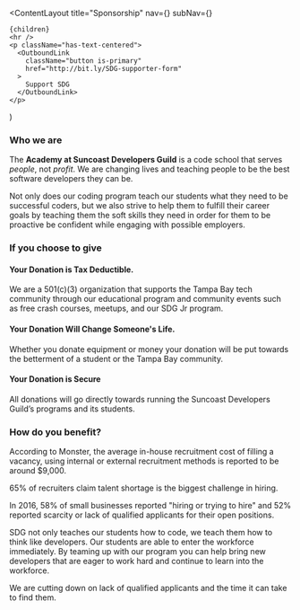 
  <ContentLayout
    title="Sponsorship"
    nav={<CommunityNavigation />}
    subNav={<SponsorshipNavigation />}
  >
    {children}
    <hr />
    <p className="has-text-centered">
      <OutboundLink
        className="button is-primary"
        href="http://bit.ly/SDG-supporter-form"
      >
        Support SDG
      </OutboundLink>
    </p>
  </ContentLayout>
)

### Who we are

The **Academy at Suncoast Developers Guild** is a code school that serves _people_, not _profit_. We are changing lives and teaching people to be the best software developers they can be.

Not only does our coding program teach our students what they need to be successful coders, but we also strive to help them to fulfill their career goals by teaching them the soft skills they need in order for them to be proactive be confident while engaging with possible employers.

### If you choose to give

#### Your Donation is Tax Deductible.

We are a 501(c)(3) organization that supports the Tampa Bay tech community through our educational program and community events such as free crash courses, meetups, and our SDG Jr program.

#### Your Donation Will Change Someone's Life.

Whether you donate equipment or money your donation will be put towards the betterment of a student or the Tampa Bay community.

#### Your Donation is Secure

All donations will go directly towards running the Suncoast Developers Guild’s programs and its students.

### How do you benefit?

<!-- prettier-ignore -->
According to Monster, the average in-house recruitment cost of filling a vacancy, using internal or external recruitment methods is reported to be around $9,000.

65% of recruiters claim talent shortage is the biggest challenge in hiring.

In 2016, 58% of small businesses reported "hiring or trying to hire" and 52% reported scarcity or lack of qualified applicants for their open positions.

SDG not only teaches our students how to code, we teach them how to think like developers. Our students are able to enter the workforce immediately. By teaming up with our program you can help bring new developers that are eager to work hard and continue to learn into the workforce.

We are cutting down on lack of qualified applicants and the time it can take to find them.
